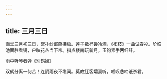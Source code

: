 ```yaml
---
---
---
```

title: 三月三日
---



画堂三月初三日，絮扑纱窗燕拂檐。莲子数杯尝冷酒，《柘枝》一曲试春衫。阶临池面胜看镜，户映花丛当下帘。指点楼南玩新月，玉钩素手两纤纤。

雨中听琴者弹《别鹤操》

双鹤分离一何苦！连阴雨夜不堪闻。莫教迁客孀妻听，嗟叹悲啼诋杀君。